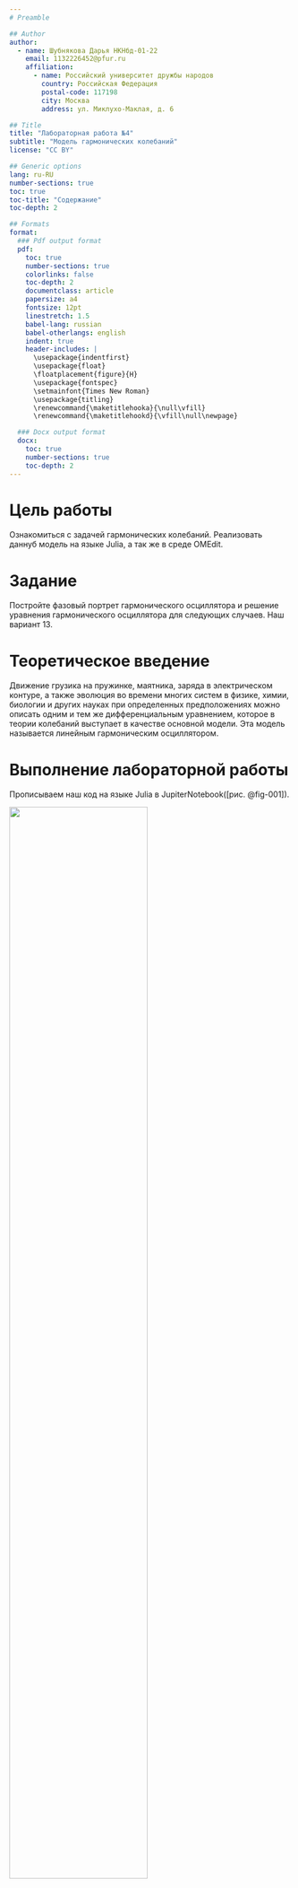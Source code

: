 ```yaml
---
# Preamble

## Author
author:
  - name: Шубнякова Дарья НКНбд-01-22
    email: 1132226452@pfur.ru
    affiliation:
      - name: Российский университет дружбы народов
        country: Российская Федерация
        postal-code: 117198
        city: Москва
        address: ул. Миклухо-Маклая, д. 6

## Title
title: "Лабораторная работа №4"
subtitle: "Модель гармонических колебаний"
license: "CC BY"

## Generic options
lang: ru-RU
number-sections: true
toc: true
toc-title: "Содержание"
toc-depth: 2

## Formats
format:
  ### Pdf output format
  pdf:
    toc: true
    number-sections: true
    colorlinks: false
    toc-depth: 2
    documentclass: article
    papersize: a4
    fontsize: 12pt
    linestretch: 1.5
    babel-lang: russian
    babel-otherlangs: english
    indent: true
    header-includes: |
      \usepackage{indentfirst}
      \usepackage{float}
      \floatplacement{figure}{H}
      \usepackage{fontspec}
      \setmainfont{Times New Roman}
      \usepackage{titling}
      \renewcommand{\maketitlehooka}{\null\vfill}
      \renewcommand{\maketitlehookd}{\vfill\null\newpage}

  ### Docx output format
  docx:
    toc: true
    number-sections: true
    toc-depth: 2
---
```


\newpage

# Цель работы

Ознакомиться с задачей гармонических колебаний. Реализовать даннуб модель на языке Julia, а так же в среде OMEdit.

# Задание

Постройте фазовый портрет гармонического осциллятора и решение уравнения
гармонического осциллятора для следующих случаев. Наш вариант 13.

# Теоретическое введение

Движение грузика на пружинке, маятника, заряда в электрическом контуре, а
также эволюция во времени многих систем в физике, химии, биологии и других
науках при определенных предположениях можно описать одним и тем же
дифференциальным уравнением, которое в теории колебаний выступает в качестве
основной модели. Эта модель называется линейным гармоническим осциллятором.

# Выполнение лабораторной работы

Прописываем наш код на языке Julia в JupiterNotebook([рис. @fig-001]).

![](image/1.png){#fig-001 width=70%}

Продолжение кода([рис. @fig-002]).

![](image/2.png){#fig-002 width=70%}

Получаем первые две модели: Случай без затухания, без внешней силы и Случай с затуханием, но без внешней силы([рис. @fig-003]).

![](image/3.png){#fig-003 width=70%}

Получаем третий случай: с затуханием и внешней силой, а также фазовые портреты для всех трех случаев([рис. @fig-004]).

![](image/4.png){#fig-004 width=70%}

Прописываем код в реде OpenModelica для первого случая: без затухания и без внешней силы([рис. @fig-005]).

![](image/5.png){#fig-005 width=70%}

Получаем такой график([рис. @fig-006]).

![](image/6.png){#fig-006 width=70%}

Прописываем код в реде OpenModelica для второго случая: без затухания, но с внешней силой([рис. @fig-007]).

![](image/7.png){#fig-007 width=70%}

Получаем такой график([рис. @fig-008]).

![](image/8.png){#fig-008 width=70%}

Прописываем код в реде OpenModelica для третьего случая: с затуханием и с внешней силой([рис. @fig-009]).

![](image/9.png){#fig-009 width=70%}

Получаем такой график([рис. @fig-010]).

![](image/10.png){#fig-010 width=70%}

# Выводы

Мы реализовали модель в трех ее видах в OpenModelica и на языке Julia. На выходе получили две картинки: harmonic_oscillators_phase.png и harmonic_oscillators_time.png. Итоговый файл lab4.ibybn с кодом на языке Julia в JupiterNotebook. А также три файла для симуляции в OpenModelica: HarmonicOscillator1.mo, HarmonicOscillator2.mo, HarmonicOscillator3.mo
